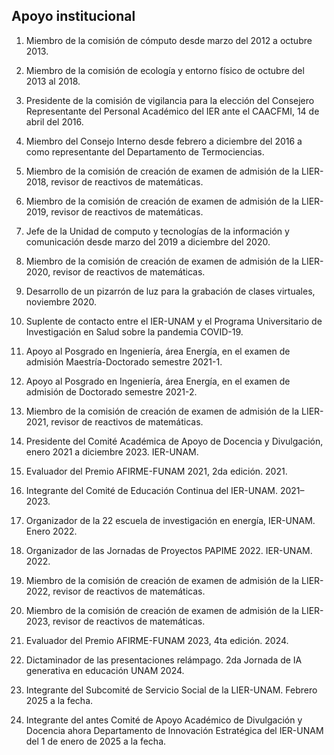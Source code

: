 ## Apoyo institucional

1.  Miembro de la comisión de cómputo desde marzo del 2012 a octubre 2013.

2.  Miembro de la comisión de ecología y entorno físico de octubre del
    2013 al 2018.

3.  Presidente de la comisión de vigilancia para la elección del
    Consejero Representante del Personal Académico del IER ante el
    CAACFMI, 14 de abril del 2016.

4.  Miembro del Consejo Interno desde febrero a diciembre del 2016 a
    como representante del Departamento de Termociencias.

5.  Miembro de la comisión de creación de examen de admisión de la
    LIER-2018, revisor de reactivos de matemáticas.

6.  Miembro de la comisión de creación de examen de admisión de la
    LIER-2019, revisor de reactivos de matemáticas.

7.  Jefe de la Unidad de computo y tecnologías de la información y
    comunicación desde marzo del 2019 a diciembre del 2020.

8.  Miembro de la comisión de creación de examen de admisión de la
    LIER-2020, revisor de reactivos de matemáticas.

9.  Desarrollo de un pizarrón de luz para la grabación de clases
    virtuales, noviembre 2020.

10. Suplente de contacto entre el IER-UNAM y el Programa Universitario
    de Investigación en Salud sobre la pandemia COVID-19.

11. Apoyo al Posgrado en Ingeniería, área Energía, en el examen de
    admisión Maestría-Doctorado semestre 2021-1.

12. Apoyo al Posgrado en Ingeniería, área Energía, en el examen de
    admisión de Doctorado semestre 2021-2.

13. Miembro de la comisión de creación de examen de admisión de la
    LIER-2021, revisor de reactivos de matemáticas.
    
14. Presidente del Comité Académica de Apoyo de Docencia y Divulgación,
enero 2021 a diciembre 2023. IER-UNAM.

15. Evaluador del Premio AFIRME-FUNAM 2021, 2da edición. 2021.

15. Integrante del Comité de Educación Continua del IER-UNAM. 2021--2023.

15. Organizador de la 22 escuela de investigación en energía, IER-UNAM.
Enero 2022.

15. Organizador de las Jornadas de Proyectos PAPIME 2022. IER-UNAM. 2022.

14. Miembro de la comisión de creación de examen de admisión de la
    LIER-2022, revisor de reactivos de matemáticas.

15. Miembro de la comisión de creación de examen de admisión de la
    LIER-2023, revisor de reactivos de matemáticas.

16. Evaluador del Premio AFIRME-FUNAM 2023, 4ta edición. 2024.

17. Dictaminador de las presentaciones relámpago. 2da Jornada de IA generativa en educación UNAM 2024.

18. Integrante del Subcomité de Servicio Social de la LIER-UNAM.
Febrero 2025 a la fecha.

19. Integrante del antes  Comité de Apoyo Académico de Divulgación y Docencia ahora Departamento 
de Innovación Estratégica del IER-UNAM del 1 de enero de 2025 a la fecha.
